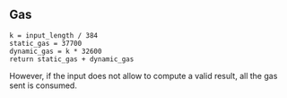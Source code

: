 ## Gas

    k = input_length / 384
    static_gas = 37700
    dynamic_gas = k * 32600
    return static_gas + dynamic_gas

However, if the input does not allow to compute a valid result, all the gas sent is consumed.
